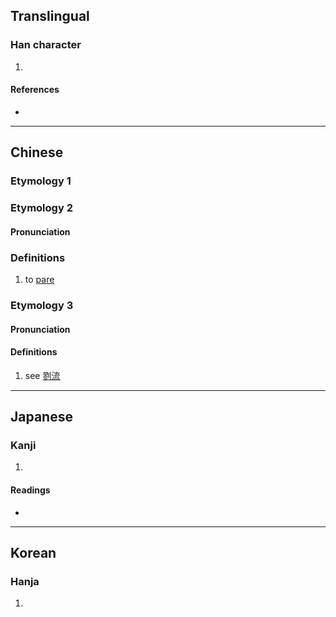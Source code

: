 {{character info/new}}
==Translingual==

===Han character===
{{Han char|rn=18|rad=刀|as=11|sn=13|four=|canj=SHLN|ids=⿰翏刂}}

# {{defn|Han|sort=刀11}}

====References====
* {{Han ref|kx=0143.210|dkj=02149|dj=0324.070|hdz=10354.150|uh=5279|ud=21113}}

----

==Chinese==

===Etymology 1===
{{zh-see|戮|v}}

===Etymology 2===
{{zh-forms}}

====Pronunciation====
{{zh-pron
|m=lù
|m-s=
|c=
|c-t=
|g=
|h=pfs=
|j=
|md=
|mn=
|mn-t=
|w=
|x=
|mc=y
|oc=y
|cat=v
}}

===Definitions===
{{zh-hanzi}}

# to [[pare]]

===Etymology 3===
{{zh-forms}}

====Pronunciation====
{{zh-pron
|m=jiū
}}

====Definitions====
{{zh-hanzi}}

# see [[剹流]]

----

==Japanese==

===Kanji===
{{ja-kanji|grade=|rs=刀11}}

# {{defn|lang=ja|sort=刀11}}

====Readings====
* {{ja-readings|on=[[りく]] (riku), [[ろく]] (roku), [[きょう]] (kyō), [[く]] (ku)|kun=[[けずる]] (kezuru)}}

----

==Korean==

===Hanja===
{{ko-hanja|hangeul=륙|rv=ryuk|mr=ryuk|y=lyuk}}

# {{defn|lang=ko|sort=刀11}}